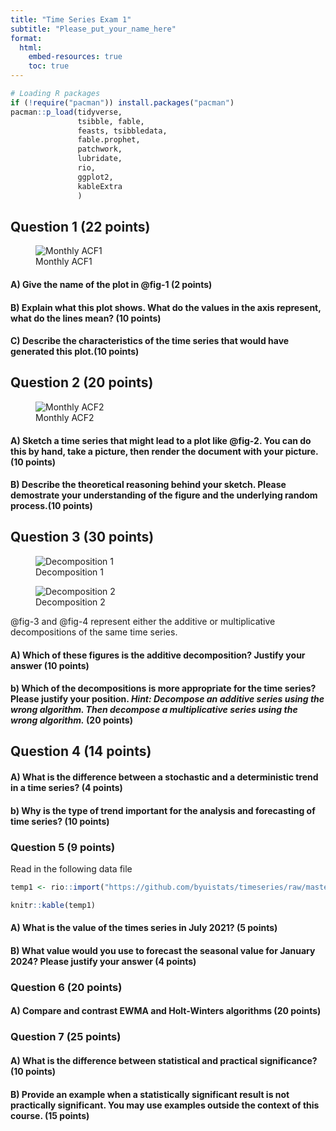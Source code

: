 ```yaml
---
title: "Time Series Exam 1"
subtitle: "Please_put_your_name_here"
format: 
  html:
    embed-resources: true
    toc: true
---
```


```r

# Loading R packages
if (!require("pacman")) install.packages("pacman")
pacman::p_load(tidyverse, 
               tsibble, fable,
               feasts, tsibbledata,
               fable.prophet,
               patchwork,
               lubridate, 
               rio,
               ggplot2,
               kableExtra
               )
```

## Question 1 (22 points)

![Monthly ACF1](https://github.com/byuistats/timeseries/raw/master/exams/exam1/test1_winter24_fig1.png){#fig-1}

#### A) Give the name of the plot in @fig-1 (2 points)

::: {.callout-note title="Answer" icon="false"}
<!-- Delete this and put your answer here. The three colons mark the end of your answer. -->
:::

#### B) Explain what this plot shows. What do the values in the axis represent, what do the lines mean? (10 points)

::: {.callout-note title="Answer" icon="false"}
<!-- Delete this and put your answer here. The three colons mark the end of your answer. -->
:::

#### C) Describe the characteristics of the time series that would have generated this plot.(10 points)

::: {.callout-note title="Answer" icon="false"}
<!-- Delete this and put your answer here. The three colons mark the end of your answer. -->
:::

## Question 2 (20 points)

![Monthly ACF2](https://github.com/byuistats/timeseries/raw/master/exams/exam1/test1_winter24_fig3.png){#fig-2}

#### A) Sketch a time series that might lead to a plot like @fig-2. You can do this by hand, take a picture, then render the document with your picture.(10 points)

::: {.callout-note title="Answer" icon="false"}
<!-- Delete this and put your answer here. The three colons mark the end of your answer. -->
:::

#### B) Describe the theoretical reasoning behind your sketch. Please demostrate your understanding of the figure and the underlying random process.(10 points)

::: {.callout-note title="Answer" icon="false"}
<!-- Delete this and put your answer here. The three colons mark the end of your answer. -->
:::

## Question 3 (30 points)

![Decomposition 1](https://github.com/byuistats/timeseries/raw/master/exams/exam1/test1_winter24_decomp1.png){#fig-3}

![Decomposition 2](https://github.com/byuistats/timeseries/raw/master/exams/exam1/test1_winter24_decomp2.png){#fig-4}

@fig-3 and @fig-4 represent either the additive or multiplicative decompositions of the same time series.

#### A) Which of these figures is the additive decomposition? Justify your answer (10 points)

::: {.callout-note title="Answer" icon="false"}
<!-- Delete this and put your answer here. The three colons mark the end of your answer. -->
:::

#### b) Which of the decompositions is more appropriate for the time series? Please justify your position. *Hint: Decompose an additive series using the wrong algorithm. Then decompose a multiplicative series using the wrong algorithm.* (20 points)

::: {.callout-note title="Answer" icon="false"}
<!-- Delete this and put your answer here. The three colons mark the end of your answer. -->
:::

## Question 4 (14 points)

#### A) What is the difference between a stochastic and a deterministic trend in a time series? (4 points)

::: {.callout-note title="Answer" icon="false"}
<!-- Delete this and put your answer here. The three colons mark the end of your answer. -->
:::

#### b) Why is the type of trend important for the analysis and forecasting of time series? (10 points)

::: {.callout-note title="Answer" icon="false"}
<!-- Delete this and put your answer here. The three colons mark the end of your answer. -->
:::

### Question 5 (9 points)

Read in the following data file

```r
temp1 <- rio::import("https://github.com/byuistats/timeseries/raw/master/exams/exam1/test1_winter24_data1.csv")

knitr::kable(temp1)
```

#### A) What is the value of the times series in July 2021? (5 points)

::: {.callout-note title="Answer" icon="false"}
<!-- Delete this and put your answer here. The three colons mark the end of your answer. -->
:::

#### B) What value would you use to forecast the seasonal value for January 2024? Please justify your answer (4 points)

::: {.callout-note title="Answer" icon="false"}
<!-- Delete this and put your answer here. The three colons mark the end of your answer. -->
:::

### Question 6 (20 points)

#### A) Compare and contrast EWMA and Holt-Winters algorithms (20 points)

::: {.callout-note title="Answer" icon="false"}
<!-- Delete this and put your answer here. The three colons mark the end of your answer. -->
:::

### Question 7 (25 points)

#### A) What is the difference between statistical and practical significance? (10 points)

::: {.callout-note title="Answer" icon="false"}
<!-- Delete this and put your answer here. The three colons mark the end of your answer. -->
:::

#### B) Provide an example when a statistically significant result is not practically significant. You may use examples outside the context of this course. (15 points)

::: {.callout-note title="Answer" icon="false"}
<!-- Delete this and put your answer here. The three colons mark the end of your answer. -->
:::
